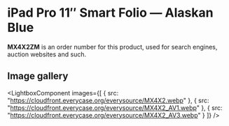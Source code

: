 
# iPad Pro 11″ Smart Folio — Alaskan Blue

<Callout type='info' emoji='👉🏻'>**MX4X2ZM** is an order number for this product, used for search engines, auction websites and such.</Callout>

## Image gallery

<LightboxComponent
    images={[
      {
        src: "https://cloudfront.everycase.org/everysource/MX4X2.webp"
      },
      {
        src: "https://cloudfront.everycase.org/everysource/MX4X2_AV1.webp"
      },
      {
        src: "https://cloudfront.everycase.org/everysource/MX4X2_AV3.webp"
      }
    ]}
  />
